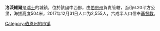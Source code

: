 {{Infobox settlement
| name = 洛茨维尔
| native_name = Lotzwil
| nickname = 
| settlement_type = 城市
| image_skyline = File:2012-03-01-Supra Argovio (Foto Dietrich Michael Weidmann) 442.JPG
| imagesize = 
| image_caption = 洛茨维尔市风光
| image_flag = 
| flag_size = 
| image_seal = File:CHE Lotzwil COA.svg
| seal_size = 100x80px
| image_shield = 
| pushpin_map = Switzerland
| pushpin_label_position = bottom
| subdivision_type = 国家
| subdivision_name = {{CHE}}
| subdivision_type1 = [[瑞士行政区划|州]]
| subdivision_name1 = [[File:Wappen_Bern_matt.svg|15px]] [[伯尔尼州|伯尔尼州]]
| subdivision_type2 = [[区_(瑞士)|区]]
| subdivision_name2 = {{link-de|上阿尔高区|Verwaltungskreis Oberaargau}}
| subdivision_type3 = 
| leader_title = 
| leader_name = 
| established_title = 
| established_date = 
| established_title2 = 
| established_date2 = 
| elevation_m = 504
| area_total_km2 = 6.20
| population_as_of = 2017年12月31日
| population_total = 2555
| population_density_km2 = auto
| timezone = [[欧洲中部时间|CET]]
| utc_offset = +1
| timezone_DST = [[欧洲中部夏令时间|CEST]]
| utc_offset_DST = +2
| coordinates = {{coord|47|11|30|N|7|47|35|E|region:|display=inline}}
| postal_code_type = [[邮编|邮编]]
| postal_code = 4932
| area_code = 
| blank_name = 
| blank_info = 
| website = {{url|www.lotzwil.ch}}
}}

'''洛茨維爾'''是[[瑞士|瑞士]]的城鎮，位於該國中西部，由[[伯恩州|伯恩州]]負責管轄，面積6.20平方公里，海拔高度504米，2017年12月31日人口为2,555人，六成半人口信奉[[基督教|基督教]]。

{{Switzerland-geo-stub}}
[[Category:伯恩州的市镇|Category:伯恩州的市镇]]